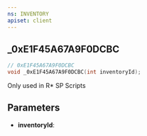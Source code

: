 ```yaml
---
ns: INVENTORY
apiset: client
---
```

## _0xE1F45A67A9F0DCBC

```c
// 0xE1F45A67A9F0DCBC
void _0xE1F45A67A9F0DCBC(int inventoryId);
```

Only used in R* SP Scripts

## Parameters
* **inventoryId**:
